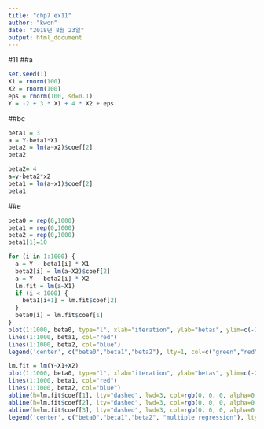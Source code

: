 ```yaml
---
title: "chp7 ex11"
author: "kwon"
date: "2018년 8월 23일"
output: html_document
---
```


#11
##a
```r
set.seed(1)
X1 = rnorm(100)
X2 = rnorm(100)
eps = rnorm(100, sd=0.1)
Y = -2 + 3 * X1 + 4 * X2 + eps
```

##bc
```r
beta1 = 3
a = Y-beta1*X1
beta2 = lm(a~x2)$coef[2]
beta2

beta2= 4
a=y-beta2*x2
beta1 = lm(a~x1)$coef[2]
beta1
```

##e
```r
beta0 = rep(0,1000)
beta1 = rep(0,1000)
beta2 = rep(0,1000)
beta1[1]=10

for (i in 1:1000) {
  a = Y - beta1[i] * X1
  beta2[i] = lm(a~X2)$coef[2]
  a = Y - beta2[i] * X2
  lm.fit = lm(a~X1)
  if (i < 1000) {
    beta1[i+1] = lm.fit$coef[2]
  }
  beta0[i] = lm.fit$coef[1]
}
plot(1:1000, beta0, type="l", xlab="iteration", ylab="betas", ylim=c(-2.2, 1.6), col="green")
lines(1:1000, beta1, col="red")
lines(1:1000, beta2, col="blue")
legend('center', c("beta0","beta1","beta2"), lty=1, col=c("green","red","blue"))
```

```r
lm.fit = lm(Y~X1+X2)
plot(1:1000, beta0, type="l", xlab="iteration", ylab="betas", ylim=c(-2.2, 1.6), col="green")
lines(1:1000, beta1, col="red")
lines(1:1000, beta2, col="blue")
abline(h=lm.fit$coef[1], lty="dashed", lwd=3, col=rgb(0, 0, 0, alpha=0.4))
abline(h=lm.fit$coef[2], lty="dashed", lwd=3, col=rgb(0, 0, 0, alpha=0.4))
abline(h=lm.fit$coef[3], lty="dashed", lwd=3, col=rgb(0, 0, 0, alpha=0.4))
legend('center', c("beta0","beta1","beta2", "multiple regression"), lty=c(1, 1, 1, 2), col=c("green","red","blue", "black"))
```















